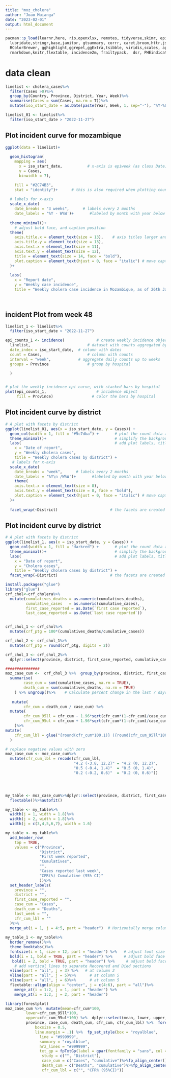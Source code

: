 ```yaml
---
title: "moz_cholera"
author: "Joao Muianga"
date: "2023-02-01"
output: html_document
---
```


```r

pacman::p_load(learnr,here, rio,openxlsx, remotes, tidyverse,skimr, epikit,       
  lubridate,stringr,base,janitor, gtsummary, corrr, caret,broom,httr,jsonlite,cowplot,          
  RColorBrewer, gghighlight,ggrepel,ggExtra,tsibble, viridis,scales, apyramid,
  rmarkdown,knitr,flextable, incidence2m, frailtypack,  dsr, PHEindicatormethods, officer)


```
# data clean 

```r

linelist <- cholera_cases%>%
  filter(Cases >0)%>%
  group_by(Country, Province, District, Year, Week)%>%
  summarise(Cases = sum(Cases, na.rm = T))%>%
  mutate(iso_start_date = as.Date(paste(Year, Week, 1, sep="-"), "%Y-%U-%u"))

linelist_01 <- linelist%>%
  filter(iso_start_date > "2022-11-27")
```
## Plot incident curve for mozambique
```r
ggplot(data = linelist)+
  
  geom_histogram(
    mapping = aes(
      x = iso_start_date,           # x-axis is epiweek (as class Date)
      y = Cases,
      binwidth = 7),

    fill = "#2C74B3",
    stat = "identity")+      # this is also required when plotting count data
     
  # labels for x-axis
  scale_x_date(
    date_breaks = "3 weeks",      # labels every 2 months 
    date_labels = '%Y - W%W')+       #labeled by month with year below
  
  theme_minimal()+
    # adjust bold face, and caption position
  theme(
    axis.title.x = element_text(size = 13),    # axis titles larger and bold
    axis.title.y = element_text(size = 13),
    axis.text.x = element_text(size = 11),
    axis.text.y = element_text(size = 12),
    title = element_text(size = 14, face = "bold"),
    plot.caption = element_text(hjust = 0, face = "italic") # move caption to left
  )+
  
  labs(
    x = "Report date", 
    y = "Weekly case incidence",
    title = "Weekly cholera case incidence in Mozambique, as of 26th January, 2023")

  
```






## incident Plot from week 48
```r
linelist_1 <- linelist%>%
  filter(iso_start_date > "2022-11-27")

epi_counts_1 <- incidence(              # create weekly incidence object
  linelist,                         # dataset with counts aggregated by day
  date_index = iso_start_date,  # column with dates
  count = Cases,                    # column with counts
  interval = "week",            # aggregate daily counts up to weeks
  groups = Province                 # group by hospital

  )


# plot the weekly incidence epi curve, with stacked bars by hospital
plot(epi_counts_1,                      # incidence object
     fill = Province)                 # color the bars by hospital
```

## Plot incident curve by district 

```r
# A plot with facets by district
ggplot(linelist_01, aes(x = iso_start_date, y = Cases)) +
  geom_col(width = 1, fill = "#5c7dba") +       # plot the count data as columns
  theme_minimal()+                              # simplify the background panels
  labs(                                         # add plot labels, title, etc.
    x = "Date of report",
    y = "Weekly cholera cases",
    title = "Weekly cholera cases by district") +
   # labels for x-axis
  scale_x_date(
    date_breaks = "week",      # labels every 2 months 
    date_labels = '%Y\n /W%W')+       #labeled by month with year below
    theme(
    axis.text.x = element_text(size = 8),
    axis.text.y = element_text(size = 8, face = "bold"),
    plot.caption = element_text(hjust = 0, face = "italic") # move caption to left
  )+
  
  facet_wrap(~District)                       # the facets are created
```

## Plot incident curve by district 

```r
# A plot with facets by district
ggplot(linelist_1, aes(x = iso_start_date, y = Cases)) +
  geom_col(width = 1, fill = "darkred") +       # plot the count data as columns
  theme_minimal()+                              # simplify the background panels
  labs(                                         # add plot labels, title, etc.
    x = "Date of report",
    y = "Cholera cases",
    title = "Weekly cholera cases by district") +
  facet_wrap(~District)                       # the facets are created
```


```r
install.packages("glue")
library("glue")
crf_chol<-crf_cholera%>%
  mutate(cumulatives_deaths = as.numeric(cumulatives_deaths),
         cumulative_cases   = as.numeric(cumulative_cases),
         first_case_reported = as.Date(`first case reported`),
         last_case_reported = as.Date(`last case reported`))


crf_chol_1 <- crf_chol%>%
  mutate(crf_ptg = 100*(cumulatives_deaths/cumulative_cases))

crf_chol_2 <- crf_chol_1%>%
  mutate(crf_ptg = round(crf_ptg, digits = 2))

crf_chol_3 <- crf_chol_2%>%
  dplyr::select(province, district, first_case_reported, cumulative_cases, cumulatives_deaths, crf_ptg,last_week)

###############
moz_case_cum <-  crf_chol_3 %>%  group_by(province, district, first_case_reported, last_week) %>%  
  summarise(
        case_cum = sum(cumulative_cases, na.rm = TRUE),
        death_cum = sum(cumulatives_deaths, na.rm = TRUE)
    ) %>% ungroup()%>%    # Calculate percent change in the last 7 days compared to the previous 7 days    
 
   mutate(
        cfr_cum = death_cum / case_cum) %>% 
  mutate(
        cfr_cum_95ll = cfr_cum - 1.96*sqrt(cfr_cum*(1-cfr_cum)/case_cum),
        cfr_cum_95ul = cfr_cum + 1.96*sqrt(cfr_cum*(1-cfr_cum)/case_cum)
    )%>% 
mutate(
    cfr_cum_lbl = glue("{round(cfr_cum*100,1)} ({round(cfr_cum_95ll*100,1)}, {round(cfr_cum_95ul*100,1)})")
  )

# replace negative values with zero
moz_case_cum <- moz_case_cum%>%
  mutate(cfr_cum_lbl = recode(cfr_cum_lbl,
                              "4.2 (-3.8, 12.2)" = "4.2 (0, 12.2)",
                              "0.5 (-0.4, 1.4)"  = "0.5 (0, 1.4)",
                              "0.2 (-0.2, 0.6)"  = "0.2 (0, 0.6)"))





```


```r
my_table <- moz_case_cum%>%dplyr::select(province, district, first_case_reported, case_cum, death_cum,  last_week, cfr_cum_lbl)%>%
  flextable()%>%autofit()

my_table <- my_table%>%
  width(j = 1, width = 1.8)%>%
  width(j = 2, width = 1.8)%>%
  width(j = c(3,4,5,6,7), width = 1.6)

my_table <- my_table%>%
  add_header_row(
    top = TRUE,
    values = c("Province",
               "District",
               "First week reported",
               "Cumulatives",
               "",
               "Cases reported last week",
               "CFR(%) Cumulative (95% CI)"
               ))%>%
  set_header_labels(
    province = "",
    district = "",
    first_case_reported = "",
    case_cum = "Cases",
    death_cum = "Deaths",
    last_week = "",
    cfr_cum_lbl = ""
  )%>%
  merge_at(i = 1, j = 4:5, part = "header")  # Horizontally merge columns 4 to 6 in new header row
 
my_table_1 <- my_table%>%
  border_remove()%>%
  theme_booktabs()%>%
  fontsize(i = 1, size = 12, part = "header") %>%   # adjust font size of header
  bold(i = 1, bold = TRUE, part = "header") %>%     # adjust bold face of header
   bold(i = 2, bold = TRUE, part = "header") %>%     # adjust bold face of header
    # add vertical lines to separate Recovered and Died sections
  vline(part = "all", j = 3) %>%   # at column 2 
  vline(part = "all", j = 5)%>%      # at column 5
  vline(part = "all", j = 6)%>%      # at column 5
  flextable::align(align = "center", j = c(4:6), part = "all")%>%
    merge_at(i = 1:2, j = 1, part = "header") %>% 
    merge_at(i = 1:2, j = 2, part = "header")
```

```r

library(forestplot)
moz_case_cum %>%  mutate(mean=cfr_cum*100, 
         lower=cfr_cum_95ll*100, 
         upper=cfr_cum_95ul*100) %>%  dplyr::select(mean, lower, upper, study=district, 
         province, case_cum, death_cum, cfr_cum, cfr_cum_lbl) %>%  forestplot(labeltext=c(province, study, case_cum, death_cum, cfr_cum_lbl),
             boxsize = 0.5,
             line.margin = .1) %>%  fp_set_style(box = "royalblue",
               line = "#999999",
               summary = "royalblue",
               hrz_lines = "#999999",
               txt_gp = fpTxtGp(label = gpar(fontfamily = "sans", col = "#5A5A5A"))) %>%  fp_add_header(province = c("", "Province"),
                study = c("", "District"),
                case_cum = c("Cases", "cumulative")%>%fp_align_center(),
                death_cum = c("Deaths", "cumulative")%>%fp_align_center(),
                cfr_cum_lbl = c("", "CFR% (95%CI)"))
```

